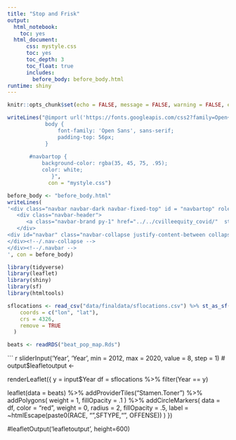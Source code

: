 ```yaml
---
title: "Stop and Frisk"
output: 
  html_notebook: 
    toc: yes
  html_document:
      css: mystyle.css
      toc: yes
      toc_depth: 3
      toc_float: true
      includes:
        before_body: before_body.html
runtime: shiny
---
```


```r
knitr::opts_chunk$set(echo = FALSE, message = FALSE, warning = FALSE, error = FALSE)
```

<script>
 <!-- Bootstrap CSS -->
    <link rel="stylesheet" href="https://stackpath.bootstrapcdn.com/bootstrap/4.4.1/css/bootstrap.min.css" integrity="sha384-Vkoo8x4CGsO3+Hhxv8T/Q5PaXtkKtu6ug5TOeNV6gBiFeWPGFN9MuhOf23Q9Ifjh" crossorigin="anonymous">
</script>

```r

writeLines("@import url('https://fonts.googleapis.com/css2?family=Open+Sans&display=swap');
            body {
                font-family: 'Open Sans', sans-serif;
                padding-top: 56px;
            }
                
       #navbartop {
           background-color: rgba(35, 45, 75, .95);
           color: white;
              }",
             con = "mystyle.css")

before_body <- "before_body.html"
writeLines(
'<div class="navbar navbar-dark navbar-fixed-top" id = "navbartop" role="navigation">
   <div class="navbar-header">
      <a class="navbar-brand py-1" href="../../cvilleequity_covid/"  style = "color: white">CVILLE STOP & FRISK</a>
   </div>
<div id="navbar" class="navbar-collapse justify-content-between collapse">
</div><!--/.nav-collapse -->
</div><!--/.navbar -->
', con = before_body)
```

```r
library(tidyverse)
library(leaflet)
library(shiny)
library(sf)
library(htmltools)

sflocations <- read_csv("data/finaldata/sflocations.csv") %>% st_as_sf(
    coords = c("lon", "lat"),
    crs = 4326,
    remove = TRUE
  )

beats <- readRDS("beat_pop_map.Rds")

```


``` r

sliderInput('Year', 'Year', min = 2012, max = 2020, value = 8, step = 1)
# output$leafletoutput <- 
  
  renderLeaflet({
  y = input$Year
  df = sflocations %>%
    filter(Year == y)
  
 leaflet(data = beats) %>%
  addProviderTiles("Stamen.Toner") %>%
  addPolygons(
    weight = 1,
    fillOpacity = .1
  ) %>%
  addCircleMarkers(
    data = df,
    color = "red",
    weight = 0,
    radius = 2,
    fillOpacity = .5,
    label = ~htmlEscape(paste0(RACE, "\n",SFTYPE,"\n", OFFENSE))
  )
})

#leafletOutput('leafletoutput', height=600)